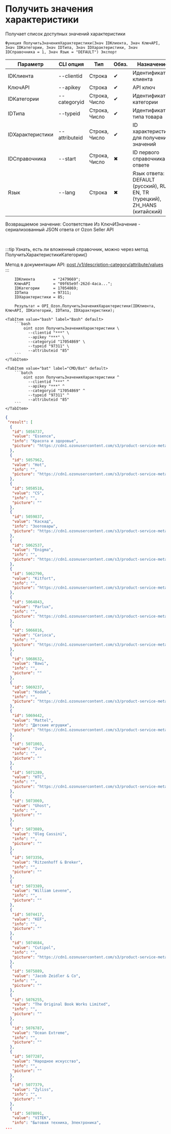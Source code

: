 ﻿---
sidebar_position: 3
description: Получить значения характеристики и другие функции для работы с Ozon в Открытом пакете интеграций - бесплатной open-source библиотеке интеграций для 1С:Предприятие 8, OneScript и CLI
keywords: [1C, 1С, 1С:Предприятие, 1С:Предприятие 8.3, API, Интеграция, Сервисы, Обмен, OneScript, CLI, Ozon]
---


# Получить значения характеристики
 Получает список доступных значений характеристики



`Функция ПолучитьЗначенияХарактеристики(Знач IDКлиента, Знач КлючAPI, Знач IDКатегории, Знач IDТипа, Знач IDХарактеристики, Знач IDСправочника = 1, Знач Язык = "DEFAULT") Экспорт`

  | Параметр | CLI опция | Тип | Обяз. | Назначение |
  |-|-|-|-|-|
  | IDКлиента | --clientid | Строка | &#x2714; | Идентификатор клиента |
  | КлючAPI | --apikey | Строка | &#x2714; | API ключ |
  | IDКатегории | --categoryid | Строка, Число | &#x2714; | Идентификатор категории |
  | IDТипа | --typeid | Строка, Число | &#x2714; | Идентификатор типа товара |
  | IDХарактеристики | --attributeid | Строка, Число | &#x2714; | ID характеристики для получения значений |
  | IDСправочника | --start | Строка, Число | &#x2716; | ID первого справочника в ответе |
  | Язык | --lang | Строка | &#x2716; | Язык ответа: DEFAULT (русский), RU, EN, TR (турецкий), ZH_HANS (китайский) |

  
  Возвращаемое значение:   Соответствие Из КлючИЗначение - сериализованный JSON ответа от Ozon Seller API

<br/>

:::tip
Узнать, есть ли вложенный справочник, можно через метод ПолучитьХарактеристикиКатегории()

Метод в документации API: [post /v1/description-category/attribute/values](https://docs.ozon.ru/api/seller/#operation/DescriptionCategoryAPI_GetAttributeValues)
:::
<br/>



```bsl title="Пример использования для 1С:Предприятие/OneScript"
    IDКлиента        = "2479669";
    КлючAPI          = "09f65e9f-262d-4aca...";
    IDКатегории      = 17054869;
    IDТипа           = 97311;
    IDХарактеристики = 85;

    Результат = OPI_Ozon.ПолучитьЗначенияХарактеристики(IDКлиента, КлючAPI, IDКатегории, IDТипа, IDХарактеристики);
```
    

 <Tabs>
  
    <TabItem value="bash" label="Bash" default>
        ```bash
            oint ozon ПолучитьЗначенияХарактеристики \
              --clientid "***" \
              --apikey "***" \
              --categoryid "17054869" \
              --typeid "97311" \
              --attributeid "85"
        ```
    </TabItem>
  
    <TabItem value="bat" label="CMD/Bat" default>
        ```batch
            oint ozon ПолучитьЗначенияХарактеристики ^
              --clientid "***" ^
              --apikey "***" ^
              --categoryid "17054869" ^
              --typeid "97311" ^
              --attributeid "85"
        ```
    </TabItem>
</Tabs>


```json title="Результат"
{
 "result": [
  {
   "id": 5056737,
   "value": "Essence",
   "info": "Красота и здоровье",
   "picture": "https://cdn1.ozonusercontent.com/s3/product-service-meta-media/f73260bb-af9d-4a2f-a9e9-f89783cf2191.jpg"
  },
  {
   "id": 5057962,
   "value": "Hot",
   "info": "",
   "picture": "https://cdn1.ozonusercontent.com/s3/product-service-meta-media/0ae303ad-ef55-4c34-948d-08f1c4ca1e61.jpg"
  },
  {
   "id": 5058518,
   "value": "CS",
   "info": "",
   "picture": ""
  },
  {
   "id": 5059837,
   "value": "Каскад",
   "info": "Зоотовары",
   "picture": "https://cdn1.ozonusercontent.com/s3/product-service-meta-media/fd049f5a-6fb4-4ba2-9fde-159a21279e67.jpg"
  },
  {
   "id": 5062537,
   "value": "Enigma",
   "info": "",
   "picture": "https://cdn1.ozonusercontent.com/s3/product-service-meta-media/7d409738-3ef1-4afa-b636-ccddffe77518.jpg"
  },
  {
   "id": 5062790,
   "value": "Kitfort",
   "info": "",
   "picture": "https://cdn1.ozonusercontent.com/s3/product-service-meta-media/ca15a553-8d45-4784-b0d7-d58c8ba95b00.jpg"
  },
  {
   "id": 5064843,
   "value": "Parlux",
   "info": "",
   "picture": "https://cdn1.ozonusercontent.com/s3/product-service-meta-media/128e2aa9-9933-4991-b52f-8c87d759d6e6.jpg"
  },
  {
   "id": 5066816,
   "value": "Carioca",
   "info": "",
   "picture": "https://cdn1.ozonusercontent.com/s3/product-service-meta-media/5219a52f-cf16-44be-be9c-aa74858f4edd.jpg"
  },
  {
   "id": 5068632,
   "value": "Bawi",
   "info": "",
   "picture": ""
  },
  {
   "id": 5069237,
   "value": "Kodak",
   "info": "",
   "picture": "https://cdn1.ozonusercontent.com/s3/product-service-meta-media/783fa6cc-b6ac-4857-ad4b-128bc3ecce5e.jpg"
  },
  {
   "id": 5069442,
   "value": "Mattel",
   "info": "Детские игрушки",
   "picture": "https://cdn1.ozonusercontent.com/s3/product-service-meta-media/ac8c9fab-7cd3-4c95-bc09-8797aa2e4499.jpg"
  },
  {
   "id": 5071003,
   "value": "Ivo",
   "info": "",
   "picture": ""
  },
  {
   "id": 5071289,
   "value": "HTC",
   "info": "",
   "picture": "https://cdn1.ozonusercontent.com/s3/product-service-meta-media/205966dd-9b29-4c78-ae7d-8d673a6c5dee.jpg"
  },
  {
   "id": 5073069,
   "value": "Ghost",
   "info": "",
   "picture": ""
  },
  {
   "id": 5073089,
   "value": "Oleg Cassini",
   "info": "",
   "picture": ""
  },
  {
   "id": 5073356,
   "value": "Ritzenhoff & Breker",
   "info": "",
   "picture": ""
  },
  {
   "id": 5073389,
   "value": "William Levene",
   "info": "",
   "picture": ""
  },
  {
   "id": 5074417,
   "value": "KEF",
   "info": "",
   "picture": ""
  },
  {
   "id": 5074684,
   "value": "Cutipol",
   "info": "",
   "picture": "https://cdn1.ozonusercontent.com/s3/product-service-meta-media/6c20f672-894e-4efe-82b9-71b66b42e1f6.jpg"
  },
  {
   "id": 5075889,
   "value": "Jacob Zeidler & Co",
   "info": "",
   "picture": ""
  },
  {
   "id": 5076255,
   "value": "The Original Book Works Limited",
   "info": "",
   "picture": ""
  },
  {
   "id": 5076787,
   "value": "Ocean Extreme",
   "info": "",
   "picture": ""
  },
  {
   "id": 5077287,
   "value": "Народное искусство",
   "info": "",
   "picture": ""
  },
  {
   "id": 5077379,
   "value": "Zyliss",
   "info": "",
   "picture": ""
  },
  {
   "id": 5078091,
   "value": "VITEK",
   "info": "Бытовая техника, Электроника",
...
```
